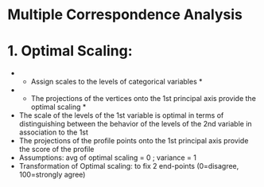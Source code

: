 Multiple Correspondence Analysis
========================================================

# 1. Optimal Scaling:
- * Assign scales to the levels of categorical variables *
- * The projections of the vertices onto the 1st principal axis provide the optimal scaling *
- The scale of the levels of the 1st variable is optimal in terms of distinguishing between the behavior of the levels of the 2nd variable in association to the 1st
- The projections of the profile points onto the 1st principal axis provide the score of the profile
- Assumptions: avg of optimal scaling = 0 ; variance = 1
- Transformation of Optimal scaling: to fix 2 end-points (0=disagree, 100=strongly agree)


